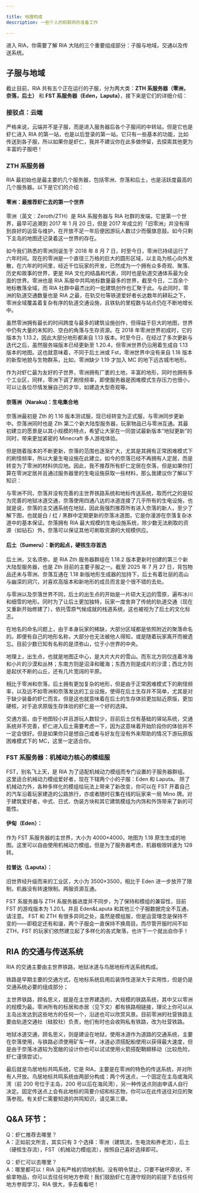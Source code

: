 ```yaml
---

title: 地理构成
description: 一些个人的和联网的准备工作

---
```


进入 RIA，你需要了解 RIA 大陆的三个重要组成部分：子服与地域，交通以及传送系统。

## 子服与地域

截止目前，RIA 共有五个正在运行的子服，分为两大类：**ZTH 系服务器（零洲，奈落，后土）** 和 **FST 系服务器（Eden，Laputa）**，接下来是它们的详细介绍：

### 接驳点：云端

严格来说，云端并不是子服，而是进入服务器后各个子服间的中转站，但是它也是虾仁进入 RIA 的第一站，也是以后登录的第一站。它只有一些基本的功能，比如传送到各子服，所以如果你是虾仁，我并不建议你在此多做停留，去探索其他更为丰富的子服吧！

### ZTH 系服务器

RIA 最初始也是最主要的几个服务器，包括零洲、奈落和后土，也是活跃度最高的几个服务器。以下是它们的介绍：

#### 零洲：最推荐虾仁去的第一个世界

零洲（英文︰Zeroth/ZTH）是 RIA 系服务器与 RIA 社群的发端，它是第一个世界，最早可追溯到 2017 年 1 月 20 日，但是 2017 年成立的「旧零洲」并没有得到良好的运营与维护，在开放不足一年后便因游玩人数过少而偃旗息鼓。如今只剩下主岛的地图还记录着这一世界的存在。

如今我们熟悉的零洲则诞生于 2018 年 8 月 7 日，时至今日，零洲已持续运行了六年时间。现在的零洲是一个直径三万格的巨大的圆形区域，以主岛为核心向外发散，在六年的时间里，经近千位玩家的开发，已然成为一个拥有众多奇观、聚落、历史和故事的世界，更是 RIA 文化的结晶和代表，同时也是轨道交通体系最为全面的世界。零洲也是 RIA 系服中共鸣地标数量最多的世界，截至今日，二百余个地标散落全域，而 RIA 社群中最杰出的一批建筑创作也汇聚于此。与此同时，零洲的轨道交通数量也是 RIA 之最，在轨交社等铁道爱好者长达数年的耕耘之下，零洲全域覆盖着复杂有序的轨道交通设施，且铁轨的里程数与站点仍在不断地增长中。

虽然零洲拥有最长的时间跨度与最多的建筑设施创作，但得益于巨大的地图，世界中仍有大量的未知的、空白的角落与生存资源。在 2018 年零洲世界初成时，它的版本为 1.13.2，因此大部分地形都来自 1.13 版本。时至今日，在经过了多次更新与迭代之后，虽然服务端版本已经更新至 1.20.4，但零洲世界仍沿用着生成自 1.13 版本的地图。这也就意味着，不同于后土洲或 Fst，零洲世界中没有来自 1.18 版本的新型地貌与生物群系，比如，零洲缺少 1.19 才加入 MC 的地下远古城市地形。

作为对虾仁最为友好的子世界，零洲拥有广袤的土地，丰富的地形，同时也拥有多个工业区，同样，零洲下调了刷怪频率，即使服务器是困难模式生存压力也很小，可以让各位尽情发展自己的才华，如建造大型奇观等。

#### 奈落洲（Naraku)：生电集合地

奈落洲最初是 Zth 的 1.16 版本测试服，现已经转变为正式服，与零洲同步更新中。奈落洲同时也是 Zth 第二个新大陆型服务器，玩家物品已与零洲互通。其最初建立的愿景是以其小规模的特点，希望让大家在一同尝试最新版本“地狱更新”的同时，带来更加紧密的 Minecraft 多人游戏体验。

但是随着版本的不断更新，奈落的范围也逐渐扩大，尤其是其拥有正常困难模式下的刷怪频率，所以大量生电设施在此建立。如今的奈落已经不再拥有人定居，而是转变为了零洲的材料供应地。因此，我不推荐所有虾仁定居在奈落，但是如果你打算在零洲定居并且通过服务器里的生电设施获取一些材料，那么我建议你了解以下知识：

与零洲不同，奈落并没有完善的主世界铁路系统和地标传送系统，取而代之的是较为完善的地狱冰道交通，奈落使用四通八达的冰道连接了几乎所有的生电设施，也就是说，奈落的主交通系统在地狱，因此我强烈推荐所有进入奈落的新人，至少了解下图，也就是白 / 红 / 黑群中定期更新的奈落冰道图，它是你漫游在奈落复杂冰道中的基本保证。奈落拥有 RIA 最大规模的生电设施系统，除少数无法刷取的资源（如钻石）外，奈落可以保证其他可刷取资源的大规模供应。

#### 后土（Sumeru）：新的起点，硬核生存首选

后土洲，又名须弥，是 RIA Zth 服务器群组在 1.18.2 版本更新时创建的第三个新大陆型服务器，也是 Zth 目前的主要子服之一。截至 2025 年 7 月 27 日，背包物品还未与零洲、奈落互通在 1.18 新版地形生成器的加持下，后土有着壮丽的高山与幽深的洞穴，对喜欢高版本和新地形的成员而言是个很不错的去处。

与零洲以及奈落世界不同，后土的出生点的开始是一片硕大无边的雪原，遍布冰川和细雪的地形。同时为了让后土更加独特，玩家一度舍弃了传统的轨道交通（现在又重新开始修建了），依托雪原气候成就的栈道系统，这也被视为了后土的文化标志。

在地名的命名问题上，由于本身玩家的稀缺，大部分区域都是依照附近的聚落命名的。即便有自己的地形名称，大部分也无法被他人得知，或是随着玩家离开而被遗忘。目前少数已知有名称的是须弥山，位于小世界的中央。

地理上，出生点，也就是地图正中心，是大片大片的雪山。而东北方则仅连着冷海和小片的沙漠和丛林；东南方则是沼泽和暖海；东西方则是成片的沙漠；西北方则是起伏不断的山丘，还有几片宽阔的平原。

相比于零洲和奈落，后土拥有更加复杂的地形，但是由于正常困难模式下的刷怪频率，以及远不如零洲和奈落发达的工业设施，使得在后土生存并不简单，尤其是对于缺少装备的虾仁而言。但是这也就意味着在后土的生存体验更加贴近原版，更加硬核，对于追求原版生存体验的虾仁是一个好的选择。

交通方面，由于地图较小并且游玩人数较少，目前后土仅有基础的驿站系统，交通系统并不完善，虾仁进入后土需要考虑一下，因为这意味着开始阶段你的体验并不一定会很好。但是如果你只是想自己或者与好友在没有外来帮助的情况下游玩原版困难模式下的 MC，这里一定适合你。

### FST 系服务器：机械动力核心的模组服
FST，别名飞上天，是 RIA 为了适配机械动力模组而专门设置的子服务器群组。这里适合机械动力模组爱好者，现在下辖两个小的子服：Eden 和 Laputa。 除了机械动力外，各种多样化的模组给玩法上带来了新改变，你可以在 FST 开着自己的汽车沿着玩家建造的公路旅行，亦或者随时召集在线的玩家来一局 Mino 牌。对于建筑爱好者，中式、日式、伪装方块和其它建筑模组为内饰和外饰带来了新的可能性。

#### 伊甸（Eden）：
作为 FST 系服务器的主世界，大小为 4000×4000，地图为 1.18 原生生成的地图。这里可以自由使用机械动力模组。但是为了服务器考虑，机器极限转速为 128 转。

#### 拉普达（Laputa）：
旧世界经升级而来的工业区，大小为 3500×3500，相比于 Eden 进一步放开了限制，机器没有转速限制。两服资源互通。

FST 系服务器与 ZTH 系服务器进度并不同步，为了保持和模组的兼容性，目前 FST 的游戏版本为 1.20.1。并且 Eden&Laputa 和其他三个子服数据完全不互通，请注意。 FST 和 ZTH 有很多异同之处，虽然是模组服，但是运营理念是保持不变的——即稳定还有和谐，两个子服会一直保持不换周目。而尽管开服时间不如 ZTH，FST 的玩家们依然建立起了多样化的各式聚落，也许下一个就出自你手！

## RIA 的交通与传送系统
RIA 的交通主要由主世界铁路，地狱冰道与鸟居地标传送系统构成。

铁路是早期主要的交通方式，在地标系统启用后装饰性逐渐大于实用性，但是仍是交通系统必要的组成部分；

主世界铁路，顾名思义，就是在主世界建造的，大规模的铁路系统，其中又以零洲的规模为最。零洲所有的标居和赤居（见下文）都有铁路相链接，理论上你可以从主岛出发达到这些地方的任何一个，沿途也可以欣赏风景。目前零洲的社营铁路主要由轨道交通社（硅胶社）负责，他们有时也会收购私有铁路，改为社营铁路。

地狱冰道交通，顾名思义，则是建设在地狱，使用冰道作为道路的交通系统，主要在奈落使用，与铁路必须使用矿车一样，冰道必须搭配船使用以获得最大速度，但是由于奈落冰道较为宽敞的设计你也可以试试使用火箭搭配鞘翅移动（比较危险，虾仁谨慎尝试）。

最后就是鸟居地标共鸣系统，它是 RIA，主要是在零洲的特色的传送系统，并对所有人开放。鸟居地标共鸣系统由两部分构成：两个传送点，一个固定在主岛或海风湾（前 200 号位于主岛，200 号以后在海风湾），另一种传送点则由申请人自行决定。固定传送点上会有此地标的简要介绍和标志物，你可以在此传送往对应的聚落参观。有关虾仁需要知道的共鸣知识，请见第三章。

## Q&A 环节：

Q：虾仁推荐去哪里？<br />
A：正如前文所言，其实只有 3 个选择：零洲（建筑流，生电流和养老流），后土（硬核生存流），FST（机械动力模组流），按照自己喜好选择即可。

Q：虾仁可以去哪里？<br />
A：哪里都可以！RIA 没有严格的领地机制，没有明令禁止，只要不破坏原状，不偷拿物品，你可以去往任何地方参观！我们鼓励虾仁在遵守规则的前提下去往任何地方参观学习，RIA 很大，多去看看吧！